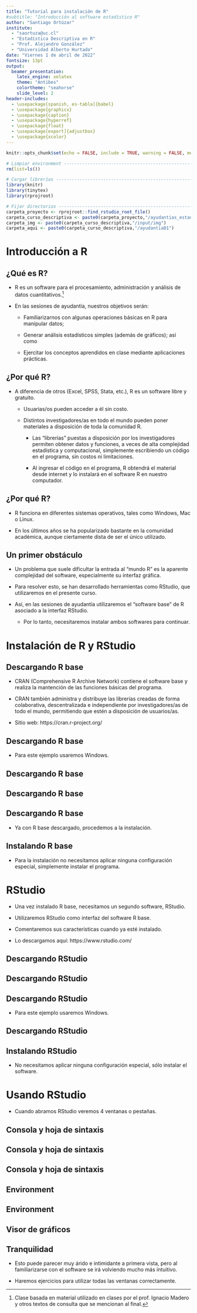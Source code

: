 ```yaml
---
title: "Tutorial para instalación de R"
#subtitle: "Introducción al software estadístico R"
author: "Santiago Ortúzar"
institute:
  - "saortuza@uc.cl"
  - "Estadística Descriptiva en R"
  - "Prof. Alejandro González"
  - "Universidad Alberto Hurtado"
date: "Viernes 1 de abril de 2022"
fontsize: 13pt
output:
  beamer_presentation:
    latex_engine: xelatex
    theme: "Antibes"
    colortheme: "seahorse"
    slide_level: 2
header-includes:
  - \usepackage[spanish, es-tabla]{babel}
  - \usepackage{graphicx}
  - \usepackage{caption}
  - \usepackage{hyperref}
  - \usepackage{float}
  - \usepackage[export]{adjustbox}
  - \usepackage{xcolor}
---
```


```r
knitr::opts_chunk$set(echo = FALSE, include = TRUE, warning = FALSE, message = FALSE)
```

```r
# Limpiar environment ----------------------------------------------------------
rm(list=ls())

# Cargar librerías -------------------------------------------------------------
library(knitr)
library(tinytex)
library(rprojroot)

# Fijar directorios ------------------------------------------------------------
carpeta_proyecto <- rprojroot::find_rstudio_root_file()
carpeta_curso_descriptiva <- paste0(carpeta_proyecto,"/ayudantias_estadistica_descriptiva")
carpeta_img <- paste0(carpeta_curso_descriptiva,"/input/img") 
carpeta_aqui <- paste0(carpeta_curso_descriptiva,"/ayudantia01")
```


# Introducción a R

## ¿Qué es R?

- R es un software para el procesamiento, administración y análisis de datos cuantitativos.^[Clase basada en material utilizado en clases por el prof. Ignacio Madero y otros textos de consulta que se mencionan al final.]

- En las sesiones de ayudantía, nuestros objetivos serán:

  - Familiarizarnos con algunas operaciones básicas en R para manipular datos; 
  
  - Generar análisis estadísticos simples (además de gráficos); así como
  
  - Ejercitar los conceptos aprendidos en clase mediante aplicaciones prácticas.
  
## ¿Por qué R?

- A diferencia de otros (Excel, SPSS, Stata, etc.), R es un software libre y gratuito.

  - Usuarias/os pueden acceder a él sin costo.
  
  - Distintos investigadores/as en todo el mundo pueden poner materiales a disposición de toda la comunidad R.
  
    - Las "librerías" puestas a disposición por los investigadores permiten obtener datos y funciones, a veces de alta complejidad estadística y computacional, simplemente escribiendo un código en el programa, sin costos ni limitaciones.
    
    - Al ingresar el código en el programa, R obtendrá el material desde internet y lo instalará en el software R en nuestro computador.
    
## ¿Por qué R?

- R funciona en diferentes sistemas operativos, tales como Windows, Mac o Linux.

- En los últimos años se ha popularizado bastante en la comunidad académica, aunque ciertamente dista de ser el único utilizado.

## Un primer obstáculo

- Un problema que suele dificultar la entrada al "mundo R" es la aparente complejidad del software, especialmente su interfaz gráfica.

- Para resolver esto, se han desarrollado herramientas como RStudio, que utilizaremos en el presente curso.

- Así, en las sesiones de ayudantía utilizaremos el "software base" de R asociado a la interfaz RStudio.

  - Por lo tanto, necesitaremos instalar ambos softwares para continuar.
  
# Instalación de R y RStudio
  
## Descargando R base

- CRAN (Comprehensive R Archive Network) contiene el software base y realiza la mantención de las funciones básicas del programa.

- CRAN también administra y distribuye las librerías creadas de forma colaborativa, descentralizada e independiente por investigadores/as de todo el mundo, permitiendo que estén a disposición de usuarios/as.

- Sitio web: https://cran.r-project.org/

## Descargando R base

\begin{figure}[H]
\centering
\includegraphics[keepaspectratio,width=\textwidth, height=.8\textheight]{input/img/img1_1.png}
\caption{R Paso 1}\label{rpaso1}
\end{figure}

- Para este ejemplo usaremos Windows.

## Descargando R base

\begin{figure}[H]
\centering
\includegraphics[keepaspectratio,width=\textwidth, height=.8\textheight]{input/img/img1_2.png}
\caption{R Paso 2}\label{rpaso2}
\end{figure}

## Descargando R base

\begin{figure}[H]
\centering
\includegraphics[keepaspectratio,width=\textwidth, height=.8\textheight]{input/img/img1_3.png}
\caption{R Paso 3}\label{rpaso3}
\end{figure}

## Descargando R base

- Ya con R base descargado, procedemos a la instalación.

\begin{figure}[H]
\centering
\includegraphics[keepaspectratio,width=\textwidth, height=.6\textheight]{input/img/img1_4.png}
\caption{R Paso 4}\label{rpaso4}
\end{figure}

## Instalando R base

- Para la instalación no necesitamos aplicar ninguna configuración especial, simplemente instalar el programa.

# RStudio

- Una vez instalado R base, necesitamos un segundo software, RStudio.

- Utilizaremos RStudio como interfaz del software R base.

- Comentaremos sus características cuando ya esté instalado.

- Lo descargamos aquí: https://www.rstudio.com/

## Descargando RStudio

\begin{figure}[H]
\centering
\includegraphics[keepaspectratio,width=\textwidth, height=.8\textheight]{input/img/img1_5.png}
\caption{RStudio Paso 1}\label{rstudiopaso1}
\end{figure}

## Descargando RStudio

\begin{figure}[H]
\centering
\includegraphics[keepaspectratio,width=\textwidth, height=.8\textheight]{input/img/img1_6.png}
\caption{RStudio Paso 2}\label{rstudiopaso2}
\end{figure}

## Descargando RStudio

\begin{figure}[H]
\centering
\includegraphics[keepaspectratio,width=\textwidth, height=.6\textheight]{input/img/img1_7.png}
\caption{RStudio Paso 3}\label{rstudiopaso3}
\end{figure}

- Para este ejemplo usaremos Windows.

## Descargando RStudio

\begin{figure}[H]
\centering
\includegraphics[keepaspectratio,width=\textwidth, height=.8\textheight]{input/img/img1_8.png}
\caption{RStudio Paso 4}\label{rstudiopaso4}
\end{figure}

## Instalando RStudio

- No necesitamos aplicar ninguna configuración especial, sólo instalar el software.

# Usando RStudio

- Cuando abramos RStudio veremos 4 ventanas o pestañas.

\begin{figure}[H]
\centering
\includegraphics[keepaspectratio,width=\textwidth, height=.7\textheight]{input/img/img1_9.png}
\caption{Usando RStudio (imagen prof. Ignacio Cabib)}\label{rstudiousando1}
\end{figure}

## Consola y hoja de sintaxis

\begin{columns}[t]
    \begin{column}{.65\textwidth}
      \adjincludegraphics[width=1.025\linewidth, valign=t]{input/img/img1_10.png}
    \end{column}
    \begin{column}{.5\textwidth}
      \begin{itemize}
        \item En la \textbf{consola \textcolor{red}{(1)}} podemos escribir código para realizar nuestros análisis y ver nuestros resultados.
        \item La ventaja de usar la ventana de \textbf{sintaxis o scripts \textcolor{cyan}{(2)}} es que podemos guardar nuestro código en un archivo y ``correrlo'' desde ahí.
      \end{itemize}
    \end{column}
  \end{columns}

## Consola y hoja de sintaxis

\begin{columns}[t]
    \begin{column}{.65\textwidth}
      \adjincludegraphics[width=1.025\linewidth, valign=t]{input/img/img1_10.png}
    \end{column}
    \begin{column}{.5\textwidth}
      \begin{itemize}
        \item Al guardar nuestro código en una \textbf{hoja de sintaxis (o script) \textcolor{cyan}{(2)}}, podemos hacer análisis sin tener que escribirlos manualmente en la consola.
        \item Además, guardar el código permite que nuestros análisis sean reproducibles, de modo que otros investigadores puedan revisarlos.
      \end{itemize}
    \end{column}
  \end{columns}

## Consola y hoja de sintaxis

\begin{columns}[t]
    \begin{column}{.65\textwidth}
      \adjincludegraphics[width=1.025\linewidth, valign=t]{input/img/img1_10.png}
    \end{column}
    \begin{column}{.5\textwidth}
      \begin{itemize}
        \item Hacer análisis reproducibles y transparentes es un gran logro hacia una mejor investigación científica.
        \item En términos prácticos, el uso de código es de las cosas que más nos aparta de software como Excel y lo que para algunas personas puede resultar más incómodo al principio.
      \end{itemize}
    \end{column}
  \end{columns}

## Environment

\begin{columns}[t]
    \begin{column}{.65\textwidth}
      \adjincludegraphics[width=1.025\linewidth, valign=t]{input/img/img1_11.png}
    \end{column}
    \begin{column}{.5\textwidth}
      \begin{itemize}
        \item La ventana superior a la derecha se denomina \textbf{environment \textcolor{violet}{(3)}}.
        \item R se define como un ''lenguaje de programación orientada a objetos''.
      \end{itemize}
    \end{column}
  \end{columns}

## Environment

\begin{columns}[t]
    \begin{column}{.5\textwidth}
      \adjincludegraphics[width=1.025\linewidth, valign=t]{input/img/img1_11.png}
    \end{column}
    \begin{column}{.65\textwidth}
      \begin{itemize}
        \item Mediante el código ingresado en la sintaxis o la consola iremos ''creando'' objetos, que luego serán ''almacenados'' en el \textbf{environment \textcolor{violet}{(3)}}.
        \item Estos objetos pueden ser bases de datos, pero también valores (números, texto, etc.), análisis, tablas, gráficos, etc.
        \item Esos objetos podrán ser utilizados a su vez para realizar nuevas operaciones y crear nuevos objetos (que también se pueden almacenar en el environment).
      \end{itemize}
    \end{column}
  \end{columns}

## Visor de gráficos

\begin{columns}[t]
    \begin{column}{.65\textwidth}
      \adjincludegraphics[width=1.025\linewidth, valign=t]{input/img/img1_12.png}
    \end{column}
    \begin{column}{.5\textwidth}
      \begin{itemize}
        \item Finalmente, la ventana inferior-derecha, el \textbf{visor de gráficos \textcolor{green}{(4)}}, servirá principalmente para ver gráficos producidos mediante nuestro código.
        \item También tiene herramientas para administrar archivos y ''paquetes'' (ya veremos qué son más adelante), pero en general se usa más para mirar gráficos.
      \end{itemize}
    \end{column}
  \end{columns}

## Tranquilidad

- Esto puede parecer muy árido e intimidante a primera vista, pero al familiarizarse con el software se irá volviendo mucho más intuitivo.

- Haremos ejercicios para utilizar todas las ventanas correctamente.

